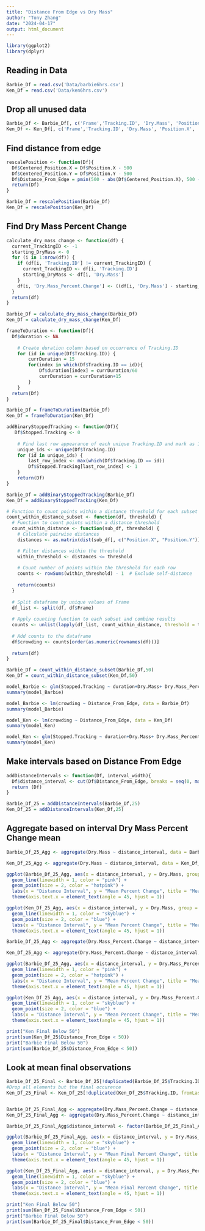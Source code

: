 ```yaml
---
title: "Distance From Edge vs Dry Mass"
author: "Tony Zhang"
date: "2024-04-17"
output: html_document
---
```


```r
library(ggplot2)
library(dplyr)
```

## Reading in Data

```r
Barbie_Df = read.csv('Data/barbie6hrs.csv')
Ken_Df = read.csv('Data/ken6hrs.csv')
```

## Drop all unused data

```r
Barbie_Df <- Barbie_Df[, c('Frame','Tracking.ID', 'Dry.Mass', 'Position.X', 'Position.Y', 'Mean.Intensity', 'Integrated.Intensity')]
Ken_Df <- Ken_Df[, c('Frame','Tracking.ID', 'Dry.Mass', 'Position.X', 'Position.Y', 'Mean.Intensity', 'Integrated.Intensity')]
```

## Find distance from edge

```r
rescalePosition <- function(Df){
  Df$Centered_Position.X = Df$Position.X - 500
  Df$Centered_Position.Y = Df$Position.Y - 500
  Df$Distance_From_Edge = pmin(500 - abs(Df$Centered_Position.X), 500 - abs(Df$Centered_Position.Y))
  return(Df)
}
```

```r
Barbie_Df = rescalePosition(Barbie_Df)
Ken_Df = rescalePosition(Ken_Df)
```

## Find Dry Mass Percent Change

```r
calculate_dry_mass_change <- function(df) {
  current_TrackingID <- -1
  starting_DryMass <- 0
  for (i in 1:nrow(df)) {
    if (df[i, 'Tracking.ID'] != current_TrackingID) {
      current_TrackingID <- df[i, 'Tracking.ID']
      starting_DryMass <- df[i, 'Dry.Mass']
    }
    df[i, 'Dry.Mass_Percent.Change'] <- ((df[i, 'Dry.Mass'] - starting_DryMass) / starting_DryMass) * 100
  }
  return(df)
}
```

```r
Barbie_Df = calculate_dry_mass_change(Barbie_Df)
Ken_Df = calculate_dry_mass_change(Ken_Df)
```

```r
frameToDuration <- function(Df){
  Df$duration <- NA
    
    # Create duration column based on occurrence of Tracking.ID
    for (id in unique(Df$Tracking.ID)) {
        currDuration = 15
        for(index in which(Df$Tracking.ID == id)){
            Df$duration[index] = currDuration/60
            currDuration = currDuration+15
        }
    }
  return(Df)
}
```

```r
Barbie_Df = frameToDuration(Barbie_Df)
Ken_Df = frameToDuration(Ken_Df)
```


```r
addBinaryStoppedTracking <- function(Df){
   Df$Stopped.Tracking <- 0
    
    # Find last row appearance of each unique Tracking.ID and mark as 1
    unique_ids <- unique(Df$Tracking.ID)
    for (id in unique_ids) {
        last_row_index <- max(which(Df$Tracking.ID == id))
        Df$Stopped.Tracking[last_row_index] <- 1
    }
    return(Df)
}
```

```r
Barbie_Df = addBinaryStoppedTracking(Barbie_Df)
Ken_Df = addBinaryStoppedTracking(Ken_Df)
```

```r


# Function to count points within a distance threshold for each subset of rows
count_within_distance_subset <- function(df, threshold) {
  # Function to count points within a distance threshold
  count_within_distance <- function(sub_df, threshold) {
    # Calculate pairwise distances
    distances <- as.matrix(dist(sub_df[, c("Position.X", "Position.Y")]))

    # Filter distances within the threshold
    within_threshold <- distances <= threshold
    
    # Count number of points within the threshold for each row
    counts <- rowSums(within_threshold) - 1  # Exclude self-distance
    
    return(counts)
  }
  
  # Split dataframe by unique values of Frame
  df_list <- split(df, df$Frame)
  
  # Apply counting function to each subset and combine results
  counts <- unlist(lapply(df_list, count_within_distance, threshold = threshold))
  
  # Add counts to the dataframe
  df$crowding <- counts[order(as.numeric(rownames(df)))]
  
  return(df)
}

```

```r
Barbie_Df = count_within_distance_subset(Barbie_Df,50)
Ken_Df = count_within_distance_subset(Ken_Df,50)
```


```r
model_Barbie <- glm(Stopped.Tracking ~ duration+Dry.Mass+ Dry.Mass_Percent.Change+Distance_From_Edge+Mean.Intensity+Integrated.Intensity, data = Barbie_Df, family = binomial )
summary(model_Barbie)
```
```r
model_Barbie <- lm(crowding ~ Distance_From_Edge, data = Barbie_Df)
summary(model_Barbie)
```
```r
model_Ken <- lm(crowding ~ Distance_From_Edge, data = Ken_Df)
summary(model_Ken)
```

```r
model_Ken <- glm(Stopped.Tracking ~ duration+Dry.Mass+ Dry.Mass_Percent.Change+Distance_From_Edge+Mean.Intensity+Integrated.Intensity, data = Ken_Df, family = binomial )
summary(model_Ken)
```




## Make intervals based on Distance From Edge

```r
addDistanceIntervals <- function(Df, interval_width){
  Df$distance_interval <- cut(Df$Distance_From_Edge, breaks = seq(0, max(Df$Distance_From_Edge) + interval_width, by = interval_width), include.lowest = TRUE, right = FALSE)
  return (Df)
}
```

```r
Barbie_Df_25 = addDistanceIntervals(Barbie_Df,25)
Ken_Df_25 = addDistanceIntervals(Ken_Df,25)
```

## Aggregate based on interval Dry Mass Percent Change mean
```r
Barbie_Df_25_Agg <- aggregate(Dry.Mass ~ distance_interval, data = Barbie_Df_25, FUN = mean)

Ken_Df_25_Agg <- aggregate(Dry.Mass ~ distance_interval, data = Ken_Df_25, FUN = mean)
```

```r
ggplot(Barbie_Df_25_Agg, aes(x = distance_interval, y = Dry.Mass, group = 1)) +
  geom_line(linewidth = 1, color = "pink") + 
  geom_point(size = 2, color = "hotpink") +
  labs(x = "Distance Interval", y = "Mean Percent Change", title = "Mean Percent Change of Ken Cells' Dry Mass at Different Intervals") +
  theme(axis.text.x = element_text(angle = 45, hjust = 1)) 
```

```r
ggplot(Ken_Df_25_Agg, aes(x = distance_interval, y = Dry.Mass, group = 1)) +
  geom_line(linewidth = 1, color = "skyblue") + 
  geom_point(size = 2, color = "blue") +
  labs(x = "Distance Interval", y = "Mean Percent Change", title = "Mean Percent Change of Ken Cells' Dry Mass at Different Distance Intervals") +
  theme(axis.text.x = element_text(angle = 45, hjust = 1)) 
```


```r
Barbie_Df_25_Agg <- aggregate(Dry.Mass_Percent.Change ~ distance_interval, data = Barbie_Df_25, FUN = mean)

Ken_Df_25_Agg <- aggregate(Dry.Mass_Percent.Change ~ distance_interval, data = Ken_Df_25, FUN = mean)
```

```r
ggplot(Barbie_Df_25_Agg, aes(x = distance_interval, y = Dry.Mass_Percent.Change, group = 1)) +
  geom_line(linewidth = 1, color = "pink") + 
  geom_point(size = 2, color = "hotpink") +
  labs(x = "Distance Interval", y = "Mean Percent Change", title = "Mean Percent Change of Ken Cells' Dry Mass at Different Intervals") +
  theme(axis.text.x = element_text(angle = 45, hjust = 1)) 
```

```r
ggplot(Ken_Df_25_Agg, aes(x = distance_interval, y = Dry.Mass_Percent.Change, group = 1)) +
  geom_line(linewidth = 1, color = "skyblue") + 
  geom_point(size = 2, color = "blue") +
  labs(x = "Distance Interval", y = "Mean Percent Change", title = "Mean Percent Change of Ken Cells' Dry Mass at Different Distance Intervals") +
  theme(axis.text.x = element_text(angle = 45, hjust = 1)) 
```

```r
print("Ken Final Below 50")
print(sum(Ken_Df_25$Distance_From_Edge < 50))
print("Barbie Final Below 50")
print(sum(Barbie_Df_25$Distance_From_Edge < 50))
```

## Look at mean final observations

```r
Barbie_Df_25_Final <- Barbie_Df_25[!duplicated(Barbie_Df_25$Tracking.ID, fromLast = TRUE), ]
#Drop all elements but the final occurence 
Ken_Df_25_Final <- Ken_Df_25[!duplicated(Ken_Df_25$Tracking.ID, fromLast = TRUE), ]


Barbie_Df_25_Final_Agg <- aggregate(Dry.Mass_Percent.Change ~ distance_interval, data = Barbie_Df_25_Final, FUN = mean)
Ken_Df_25_Final_Agg <- aggregate(Dry.Mass_Percent.Change ~ distance_interval, data = Ken_Df_25_Final, FUN = mean)
```

```r
Barbie_Df_25_Final_Agg$distance_interval <- factor(Barbie_Df_25_Final_Agg$distance_interval, levels = rev(levels(Barbie_Df_25_Final_Agg$distance_interval)))

ggplot(Barbie_Df_25_Final_Agg, aes(x = distance_interval, y = Dry.Mass_Percent.Change, group = 1)) +
  geom_line(linewidth = 1, color = "skyblue") + 
  geom_point(size = 2, color = "blue") +
  labs(x = "Distance Interval", y = "Mean Final Percent Change", title = "Mean Final Percent Change of Barbie Cells Dry Mass at different distance intervals") +
  theme(axis.text.x = element_text(angle = 45, hjust = 1)) 
```

```r

ggplot(Ken_Df_25_Final_Agg, aes(x = distance_interval, y = Dry.Mass_Percent.Change, group = 1)) +
  geom_line(linewidth = 1, color = "skyblue") + 
  geom_point(size = 2, color = "blue") +
  labs(x = "Distance Interval", y = "Mean Final Percent Change", title = "Mean Final Percent Change of Ken Cells Dry Mass at different distance intervals") +
  theme(axis.text.x = element_text(angle = 45, hjust = 1)) 
```

```r
print("Ken Final Below 50")
print(sum(Ken_Df_25_Final$Distance_From_Edge < 50))
print("Barbie Final Below 50")
print(sum(Barbie_Df_25_Final$Distance_From_Edge < 50))
```
